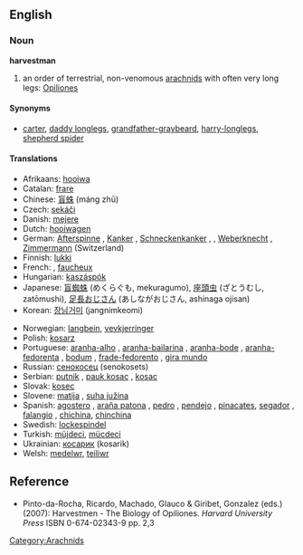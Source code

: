 ==English==

===Noun===
{{wikipedia}}
'''harvestman'''

# an order of terrestrial, non-venomous [[arachnid]]s with often very long legs: [[Opiliones]]

====Synonyms====
* [[carter]], [[daddy longlegs]], [[grandfather-graybeard]], [[harry-longlegs]], [[shepherd spider]]

====Translations====
{{top}}
*Afrikaans: [[hooiwa]]
*Catalan: [[frare]]
*Chinese: [[盲蛛]] (máng zhū)
*Czech: [[sekáči]]
*Danish: [[mejere]]
*Dutch: [[hooiwagen]]
*German: [[Afterspinne]] {{f}}, [[Kanker]] {{m}}, [[Schneckenkanker]] {{m}}, {{t|de|Schneider|m}}, [[Weberknecht]] {{m}}, [[Zimmermann]] {{m}} (Switzerland)
*Finnish: [[lukki]]
*French: {{t|fr|faucheur|m}}, [[faucheux]]
*Hungarian: [[kaszáspók]]
*Japanese: [[盲蜘蛛]] (めくらぐも, mekuragumo), [[座頭虫]] (ざとうむし, zatōmushi), [[足長おじさん]] (あしながおじさん, ashinaga ojisan)
*Korean: [[장님거미]] (jangnimkeomi)
{{mid}}
*Norwegian: [[langbein]], [[vevkjerringer]]
*Polish: [[kosarz]] {{m}}
*Portuguese: [[aranha-alho]] {{f}}, [[aranha-bailarina]] {{f}}, [[aranha-bode]] {{f}}, [[aranha-fedorenta]] {{f}}, [[bodum]] {{m}}, [[frade-fedorento]] {{m}}, [[gira mundo]] {{m}}
*Russian: [[сенокосец]] (senokosets) {{m}}
*Serbian: [[putnik]] {{m}}, [[pauk kosac]] {{m}}, [[kosac]] {{m}}
*Slovak: [[kosec]] {{m}}
*Slovene: [[matija]] {{f}}, [[suha južina]] {{f}}
*Spanish: [[agostero]] {{m}}, [[araña patona]] {{f}}, [[pedro]] {{m}}, [[pendejo]] {{m}}, [[pinacates]], [[segador]] {{m}}, [[falangio]] {{m}}, [[chichina]], [[chinchina]]
*Swedish: [[lockespindel]] {{c}}
*Turkish: [[müjdeci]], [[mücdeci]]
*Ukrainian: [[косарик]] (kosarik) {{m}}
*Welsh: [[medelwr]], [[teiliwr]]
{{bottom}}

==Reference==
* Pinto-da-Rocha, Ricardo, Machado, Glauco & Giribet, Gonzalez (eds.) (2007): Harvestmen - The Biology of Opiliones. ''Harvard University Press'' ISBN 0-674-02343-9 pp. 2,3

[[Category:Arachnids]]